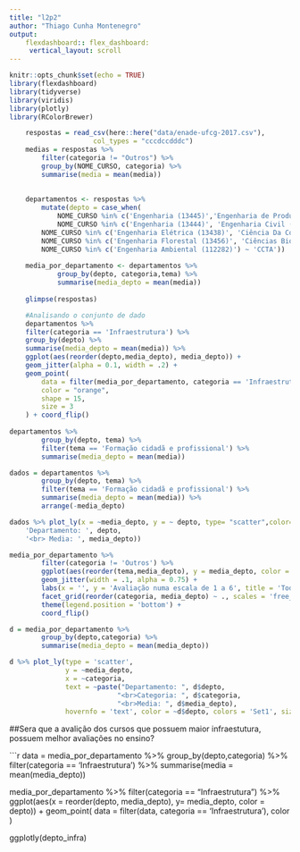 ---
title: "l2p2"
author: "Thiago Cunha Montenegro"
output: 
    flexdashboard:: flex_dashboard:
     vertical_layout: scroll   
---

```{r setup, include=FALSE}
knitr::opts_chunk$set(echo = TRUE)
library(flexdashboard)
library(tidyverse)
library(viridis)
library(plotly)
library(RColorBrewer)
```
```{r read}
    respostas = read_csv(here::here("data/enade-ufcg-2017.csv"),
                     col_types = "cccdccdddc")
    medias = respostas %>% 
        filter(categoria != "Outros") %>% 
        group_by(NOME_CURSO, categoria) %>% 
        summarise(media = mean(media))
 
   
    departamentos <- respostas %>%
        mutate(depto = case_when(
            NOME_CURSO %in% c('Engenharia (13445)','Engenharia de Produção (79570)', 'Engenharia Mecânica (13442)', 'Engenharia Química (13441)', 'Engenharia (118562)') ~ 'CCT',
            NOME_CURSO %in% c('Engenharia (13444)', 'Engenharia Civil (13439)','Engenharia de Alimentos (112294)', 'Arquitetura e Urbanismo (1129147)') ~ 'CTRN', NOME_CURSO %in% c('Geografia (Licenciatura) (120777)', 'História (Licenciatura) (13449)', 'Letras-Português (Licenciatura) (1158116)', 'Pedagogia (Licenciatura) (13452)') ~ 'CH',NOME_CURSO %in% c('Geografia (Licenciatura) (13407)','História (Licenciatura) (13405)', 'Letras-Português (Licenciatura) (1160083)','Pedagogia (Licenciatura) (13410)', 'Química (Licenciatura) (1152881)', 'Ciências Biológicas (Licenciatura) (1152882)') ~ 'CFP',NOME_CURSO %in% c('Engenharia (1106561)', 'Engenharia de Produção (1106578)', 'Ciências Sociais (Licenciatura) (1106595)') ~ 'CDSA', NOME_CURSO %in% c('Química (Licenciatura) (99808)', 'Ciências Biológicas (Licenciatura) (99804)') ~ 'CES',
        NOME_CURSO %in% c('Engenharia Elétrica (13438)', 'Ciência Da Computação (Bacharelado) (13446)') ~ 'CEEI',
        NOME_CURSO %in% c('Engenharia Florestal (13456)', 'Ciências Biológicas (Licenciatura) (99802)') ~ 'CSTR',
        NOME_CURSO %in% c('Engenharia Ambiental (112282)') ~ 'CCTA'))
    
    media_por_departamento <- departamentos %>%
            group_by(depto, categoria,tema) %>%
            summarise(media_depto = mean(media))
    
    glimpse(respostas)
```

```{r}
    #Analisando o conjunto de dado
    departamentos %>%
    filter(categoria == 'Infraestrutura') %>%
    group_by(depto) %>%
    summarise(media_depto = mean(media)) %>%
    ggplot(aes(reorder(depto,media_depto), media_depto)) +
    geom_jitter(alpha = 0.1, width = .2) + 
    geom_point(
        data = filter(media_por_departamento, categoria == 'Infraestrutura'),
        color = "orange",
        shape = 15,
        size = 3
    ) + coord_flip()
        
departamentos %>%
        group_by(depto, tema) %>%
        filter(tema == 'Formação cidadã e profissional') %>%
        summarise(media_depto = mean(media))
```
```{r}
dados = departamentos %>%
        group_by(depto, tema) %>%
        filter(tema == 'Formação cidadã e profissional') %>%
        summarise(media_depto = mean(media)) %>%
        arrange(-media_depto)

dados %>% plot_ly(x = ~media_depto, y = ~ depto, type= "scatter",color=~depto, colors = 'Set1', text = ~paste(
    'Departamento: ', depto,
    '<br> Media: ', media_depto)) 
```

```{r fig.height= 12, fig.width=6}
media_por_departamento %>%
        filter(categoria != 'Outros') %>%
        ggplot(aes(reorder(tema,media_depto), y = media_depto, color = depto)) +
        geom_jitter(width = .1, alpha = 0.75) +
        labs(x = '', y = 'Avaliação numa escala de 1 a 6', title = 'Todas as Respostas', subtitle = 'Cada Departamento uma Cor')+
        facet_grid(reorder(categoria, media_depto) ~ ., scales = 'free_y') +
        theme(legend.position = 'bottom') +
        coord_flip() 

d = media_por_departamento %>%
        group_by(depto,categoria) %>%
        summarise(media_depto = mean(media_depto))

d %>% plot_ly(type = 'scatter',
              y = ~media_depto, 
              x = ~categoria,
              text = ~paste("Departamento: ", d$depto,
                           "<br>Categoria: ", d$categoria,
                           "<br>Media: ", d$media_depto),
              hovernfo = 'text', color = ~d$depto, colors = 'Set1', size = 1)
```
##Sera que a avalição dos cursos que possuem maior infraestutura, possuem melhor avaliações no ensino?

```{r}
data = media_por_departamento %>%
    group_by(depto,categoria) %>%
    filter(categoria == 'Infraestrutura') %>%
    summarise(media = mean(media_depto)) 

 media_por_departamento %>%
    filter(categoria == "Infraestrutura") %>%
    ggplot(aes(x = reorder(depto, media_depto), y= media_depto, color = depto)) +
    geom_point(
        data = filter(data, categoria == 'Infraestrutura'),
        color
    )

 ggplotly(depto_infra)

